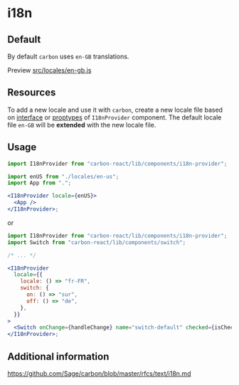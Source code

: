 
<Meta title="Documentation/i18n" />

# i18n

## Default

By default `carbon` uses `en-GB` translations.

Preview [src/locales/en-gb.js](https://github.com/Sage/carbon/blob/master/src/locales/en-gb.js)

## Resources

To add a new locale and use it with `carbon`, create a new locale file based on [interface](https://github.com/Sage/carbon/blob/master/src/components/i18n-provider/i18n-provider.d.ts) or [proptypes](https://github.com/Sage/carbon/blob/master/src/components/i18n-provider/i18n-provider.component.js) of `I18nProvider` component.
The default locale file `en-GB` will be **extended** with the new locale file.

## Usage

```jsx
import I18nProvider from "carbon-react/lib/components/i18n-provider";

import enUS from "./locales/en-us";
import App from ".";

<I18nProvider locale={enUS}>
  <App />
</I18nProvider>;
```

or

```jsx
import I18nProvider from "carbon-react/lib/components/i18n-provider";
import Switch from "carbon-react/lib/components/switch";

/* ... */

<I18nProvider
  locale={{
    locale: () => "fr-FR",
    switch: {
      on: () => "sur",
      off: () => "de",
    },
  }}
>
  <Switch onChange={handleChange} name="switch-default" checked={isChecked} />
</I18nProvider>;
```

## Additional information

https://github.com/Sage/carbon/blob/master/rfcs/text/i18n.md
